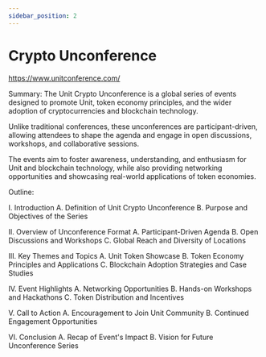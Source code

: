 ```yaml
---
sidebar_position: 2
---
```


# Crypto Unconference

https://www.unitconference.com/

Summary: The Unit Crypto Unconference is a global series of events designed to promote Unit, token economy principles, and the wider adoption of cryptocurrencies and blockchain technology.

Unlike traditional conferences, these unconferences are participant-driven, allowing attendees to shape the agenda and engage in open discussions, workshops, and collaborative sessions.

The events aim to foster awareness, understanding, and enthusiasm for Unit and blockchain technology, while also providing networking opportunities and showcasing real-world applications of token economies.

Outline:

I. Introduction A. Definition of Unit Crypto Unconference B. Purpose and Objectives of the Series

II. Overview of Unconference Format A. Participant-Driven Agenda B. Open Discussions and Workshops C. Global Reach and Diversity of Locations

III. Key Themes and Topics A. Unit Token Showcase B. Token Economy Principles and Applications C. Blockchain Adoption Strategies and Case Studies

IV. Event Highlights A. Networking Opportunities B. Hands-on Workshops and Hackathons C. Token Distribution and Incentives

V. Call to Action A. Encouragement to Join Unit Community B. Continued Engagement Opportunities

VI. Conclusion A. Recap of Event's Impact B. Vision for Future Unconference Series
